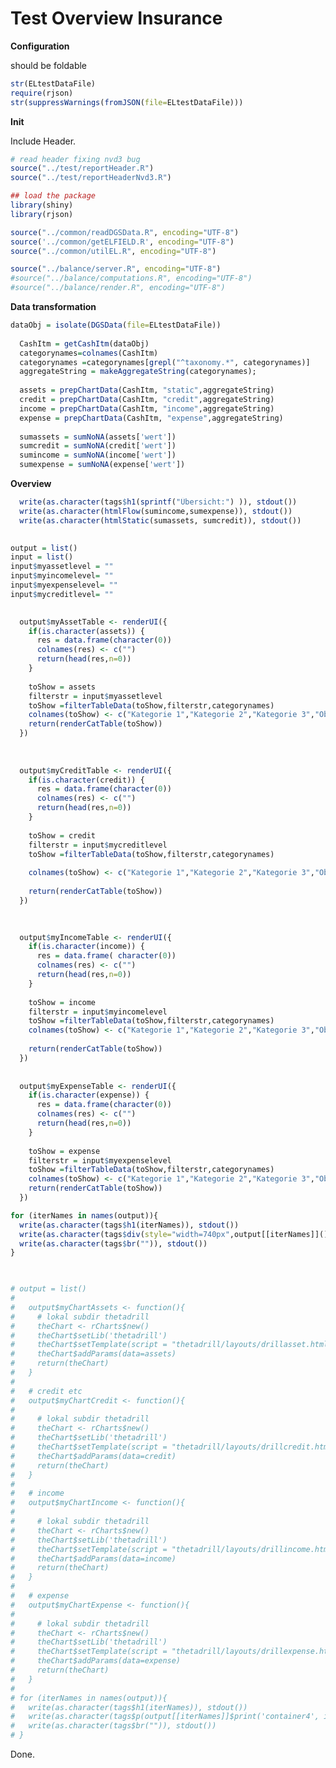 Test Overview Insurance
========================================================
**Configuration**

should be foldable
```r
str(ELtestDataFile)
require(rjson)
str(suppressWarnings(fromJSON(file=ELtestDataFile)))
```

**Init**

Include Header.
```r
# read header fixing nvd3 bug
source("../test/reportHeader.R")
source("../test/reportHeaderNvd3.R")

## load the package
library(shiny)
library(rjson)

source("../common/readDGSData.R", encoding="UTF-8")
source('../common/getELFIELD.R', encoding="UTF-8")
source("../common/utilEL.R", encoding="UTF-8")

source("../balance/server.R", encoding="UTF-8")
#source("../balance/computations.R", encoding="UTF-8")
#source("../balance/render.R", encoding="UTF-8")
```

**Data transformation**

```r

dataObj = isolate(DGSData(file=ELtestDataFile))    
  
  CashItm = getCashItm(dataObj)
  categorynames=colnames(CashItm)
  categorynames =categorynames[grepl("^taxonomy.*", categorynames)]
  aggregateString = makeAggregateString(categorynames);      
    
  assets = prepChartData(CashItm, "static",aggregateString)
  credit = prepChartData(CashItm, "credit",aggregateString)
  income = prepChartData(CashItm, "income",aggregateString)
  expense = prepChartData(CashItm, "expense",aggregateString)
  
  sumassets = sumNoNA(assets['wert'])
  sumcredit = sumNoNA(credit['wert'])
  sumincome = sumNoNA(income['wert'])
  sumexpense = sumNoNA(expense['wert'])
```

**Overview**

```r
  write(as.character(tags$h1(sprintf("Übersicht:") )), stdout())
  write(as.character(htmlFlow(sumincome,sumexpense)), stdout())
  write(as.character(htmlStatic(sumassets, sumcredit)), stdout())
  
```

```r

output = list()
input = list()
input$myassetlevel = ""
input$myincomelevel= ""
input$myexpenselevel= ""
input$mycreditlevel= ""

  
  output$myAssetTable <- renderUI({
    if(is.character(assets)) {
      res = data.frame(character(0))
      colnames(res) <- c("")
      return(head(res,n=0))      
    }
    
    toShow = assets
    filterstr = input$myassetlevel   
    toShow =filterTableData(toShow,filterstr,categorynames)     
    colnames(toShow) <- c("Kategorie 1","Kategorie 2","Kategorie 3","Objekt","Wert in \u20AC")    
    return(renderCatTable(toShow))
  })
  
  
  
  output$myCreditTable <- renderUI({
    if(is.character(credit)) {
      res = data.frame(character(0))
      colnames(res) <- c("")
      return(head(res,n=0))
    } 
    
    toShow = credit
    filterstr = input$mycreditlevel
    toShow =filterTableData(toShow,filterstr,categorynames)
        
    colnames(toShow) <- c("Kategorie 1","Kategorie 2","Kategorie 3","Objekt","Wert in \u20AC")
    
    return(renderCatTable(toShow))    
  })
  
  

  output$myIncomeTable <- renderUI({
    if(is.character(income)) {
      res = data.frame( character(0))
      colnames(res) <- c("")
      return(head(res,n=0))
    } 
    
    toShow = income
    filterstr = input$myincomelevel
    toShow =filterTableData(toShow,filterstr,categorynames)
    colnames(toShow) <- c("Kategorie 1","Kategorie 2","Kategorie 3","Objekt","Wert in \u20AC")
    
    return(renderCatTable(toShow))
  })
  
  
  output$myExpenseTable <- renderUI({
    if(is.character(expense)) {
      res = data.frame(character(0))
      colnames(res) <- c("")
      return(head(res,n=0))
    }
    
    toShow = expense
    filterstr = input$myexpenselevel
    toShow =filterTableData(toShow,filterstr,categorynames)
    colnames(toShow) <- c("Kategorie 1","Kategorie 2","Kategorie 3","Objekt","Wert in \u20AC")
    return(renderCatTable(toShow))
  })

for (iterNames in names(output)){  
  write(as.character(tags$h1(iterNames)), stdout())  
  write(as.character(tags$div(style="width=740px",output[[iterNames]]())), stdout())
  write(as.character(tags$br("")), stdout())
}

  
```

```r

# output = list()
# 
#   output$myChartAssets <- function(){    
#     # lokal subdir thetadrill
#     theChart <- rCharts$new()
#     theChart$setLib('thetadrill')
#     theChart$setTemplate(script = "thetadrill/layouts/drillasset.html")
#     theChart$addParams(data=assets)    
#     return(theChart)
#   }
#      
#   # credit etc
#   output$myChartCredit <- function(){
#     
#     # lokal subdir thetadrill
#     theChart <- rCharts$new()
#     theChart$setLib('thetadrill')
#     theChart$setTemplate(script = "thetadrill/layouts/drillcredit.html")
#     theChart$addParams(data=credit)
#     return(theChart)
#   }
# 
#   # income
#   output$myChartIncome <- function(){
#     
#     # lokal subdir thetadrill
#     theChart <- rCharts$new()
#     theChart$setLib('thetadrill')
#     theChart$setTemplate(script = "thetadrill/layouts/drillincome.html")
#     theChart$addParams(data=income)
#     return(theChart)
#   }
# 
#   # expense
#   output$myChartExpense <- function(){
#     
#     # lokal subdir thetadrill
#     theChart <- rCharts$new()
#     theChart$setLib('thetadrill')
#     theChart$setTemplate(script = "thetadrill/layouts/drillexpense.html")
#     theChart$addParams(data=expense)
#     return(theChart)
#   }
# 
# for (iterNames in names(output)){  
#   write(as.character(tags$h1(iterNames)), stdout())  
#   write(as.character(tags$p(output[[iterNames]]$print('container4', include_assets = TRUE, cdn = TRUE))), stdout())
#   write(as.character(tags$br("")), stdout())
# }

```



Done.
